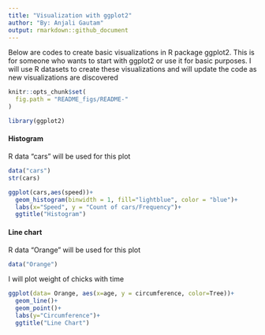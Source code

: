 ```yaml
---
title: "Visualization with ggplot2"
author: "By: Anjali Gautam"
output: rmarkdown::github_document
---
```


Below are codes to create basic visualizations in R package ggplot2. This is for someone who wants to start with ggplot2 or use it for basic purposes. I will use R datasets to create these visualizations and will update the code as new visualizations are discovered 

```r
knitr::opts_chunk$set(
  fig.path = "README_figs/README-"
)
```

```r
library(ggplot2)
```

#### Histogram

R data "cars" will be used for this plot

```r
data("cars")
str(cars)
```

```r
ggplot(cars,aes(speed))+
  geom_histogram(binwidth = 1, fill="lightblue", color = "blue")+
  labs(x="Speed", y = "Count of cars/Frequency")+
  ggtitle("Histogram")
```

#### Line chart 

R data "Orange" will be used for this plot

```r
data("Orange")
```

I will plot weight of chicks with time 

```r
ggplot(data= Orange, aes(x=age, y = circumference, color=Tree))+
  geom_line()+
  geom_point()+
  labs(y="Circumference")+
  ggtitle("Line Chart")
```

